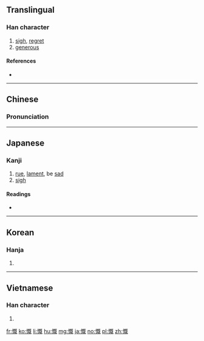 ==Translingual==

===Han character===
{{Han char|rn=61|rad=心|as=09|sn=12|four=91014|canj=PAIU|ids=⿰忄既}}

# [[sigh]], [[regret]]
# [[generous]]

====References====
* {{Han ref|kx=0399.240|dkj=11122|dj=0739.110|hdz=42331.120|uh=6168|ud=24936|bh=B46E|bd=46190}}

----

==Chinese==
{{zh-forms}}

===Pronunciation===
{{zh-pron
|m=kǎi
|c=koi2,koi3
|h=pfs=khói
|mc=y
|oc=y
|ma=
|cat=v,a
}}

----

==Japanese==

===Kanji===
{{ja-kanji|grade=c|rs=心09}}

# [[rue]], [[lament]], be [[sad]]
# [[sigh]] 

====Readings====
* {{ja-readings|goon=[[かい]] (kai)|kanon=[[かい]] (kai)|kanyoon=[[がい]] (gai)|kun=[[なげく]] (nageku)}}

----

==Korean==

===Hanja===
{{ko-hanja|hangeul=개|eumhun=|rv=gae|mr=kae|y=kay}}

# {{defn|lang=ko|sort=心09}}

----

==Vietnamese==

===Han character===
{{vi-hantu|[[khái]], [[khới]]|rs=心09}}

# {{defn|lang=vi|sort=心09}}

[[fr:慨]]
[[ko:慨]]
[[li:慨]]
[[hu:慨]]
[[mg:慨]]
[[ja:慨]]
[[no:慨]]
[[pl:慨]]
[[zh:慨]]